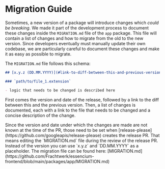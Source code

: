 
# Migration Guide

Sometimes, a new version of a package will introduce changes which _could be breaking_. We made it part of the development process to document these changes inside the `MIGRATION.md` file of the `app` package. This file will contain a list of changes and how to migrate from the old to the new version.
Since developers eventually must manually update their own codebase, we are particularly careful to document these changes and make it as easy as possible to migrate.

The `MIGRATION.md` file follows this schema:

```markdown copy
## [x.y.z (DD.MM.YYYY)](#link-to-diff-between-this-and-previous-version)

### `path/to/file_1.extension`

- logic that needs to be changed is described here
```

First comes the version and date of the release, followed by a link to the diff between this and the previous version. Then, a list of changes is documented, each with a link to the file that needs to be changed and a concise description of the change.

<Callout emoji="⚠️" type="warning">
  Since the version and date under which the changes are made are not known at
  the time of the PR, those need to be set when
  [release-please](https://github.com/googleapis/release-please) creates the
  release PR. That means editing the `MIGRATION.md` file during the review of
  the release PR. Instead of the version you can use `x.y.z` and `DD.MM.YYYY` as
  a placeholder.
</Callout>

<Callout emoji="ℹ️" type="info">
  The migration file can be found here:
  [MIGRATION.md](https://github.com/Frachtwerk/essencium-frontend/blob/main/packages/app/MIGRATION.md)
</Callout>
